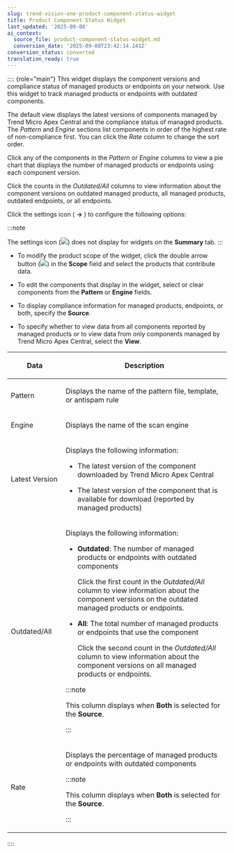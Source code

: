 ```yaml
---
slug: trend-vision-one-product-component-status-widget
title: Product Component Status Widget
last_updated: '2025-09-08'
ai_context:
  source_file: product-component-status-widget.md
  conversion_date: '2025-09-08T23:42:14.141Z'
conversion_status: converted
translation_ready: true
---
```


:::: {role="main"}
This widget displays the component versions and compliance status of managed products or endpoints on your network. Use this widget to track managed products or endpoints with outdated components.

The default view displays the latest versions of components managed by Trend Micro Apex Central and the compliance status of managed products. The *Pattern* and *Engine* sections list components in order of the highest rate of non-compliance first. You can click the *Rate* column to change the sort order.

Click any of the components in the *Pattern* or *Engine* columns to view a pie chart that displays the number of managed products or endpoints using each component version.

Click the counts in the *Outdated/All* columns to view information about the component versions on outdated managed products, all managed products, outdated endpoints, or all endpoints.

Click the settings icon ( **→** ) to configure the following options:

:::note

The settings icon (![](/images/dashboard_settings_icon=GUID-E62B9169-23CF-4C89-83A8-0A4D0F7E46B9=1=en-us=Low.webp)) does not display for widgets on the **Summary** tab.
:::

- To modify the product scope of the widget, click the double arrow button (![](/images/widget_task_scope=GUID-A4EE4355-AF7F-4A11-BFAA-6F1B92DFAC9C=1=en-us=Low.webp)) in the **Scope** field and select the products that contribute data.

- To edit the components that display in the widget, select or clear components from the **Pattern** or **Engine** fields.

- To display compliance information for managed products, endpoints, or both, specify the **Source**.

- To specify whether to view data from all components reported by managed products or to view data from only components managed by Trend Micro Apex Central, select the **View**.

<table>
<colgroup>
<col style="width: 25%" />
<col style="width: 75%" />
</colgroup>
<thead>
<tr>
<th><p>Data</p></th>
<th><p>Description</p></th>
</tr>
</thead>
<tbody>
<tr>
<td><p>Pattern</p></td>
<td><p>Displays the name of the pattern file, template, or antispam rule</p></td>
</tr>
<tr>
<td><p>Engine</p></td>
<td><p>Displays the name of the scan engine</p></td>
</tr>
<tr>
<td><p>Latest Version</p></td>
<td><p>Displays the following information:</p>
<ul>
<li><p>The latest version of the component downloaded by Trend Micro Apex Central</p></li>
<li><p>The latest version of the component that is available for download (reported by managed products)</p></li>
</ul></td>
</tr>
<tr>
<td><p>Outdated/All</p></td>
<td><p>Displays the following information:</p>
<ul>
<li><p><strong>Outdated</strong>: The number of managed products or endpoints with outdated components</p>
<p>Click the first count in the <em>Outdated/All</em> column to view information about the component versions on the outdated managed products or endpoints.</p></li>
<li><p><strong>All</strong>: The total number of managed products or endpoints that use the component</p>
<p>Click the second count in the <em>Outdated/All</em> column to view information about the component versions on all managed products or endpoints.</p></li>
</ul>


:::note

<p>This column displays when <strong>Both</strong> is selected for the <strong>Source</strong>.</p>


:::

</td>
</tr>
<tr>
<td><p>Rate</p></td>
<td><p>Displays the percentage of managed products or endpoints with outdated components</p>


:::note

<p>This column displays when <strong>Both</strong> is selected for the <strong>Source</strong>.</p>


:::

</td>
</tr>
</tbody>
</table>
::::
